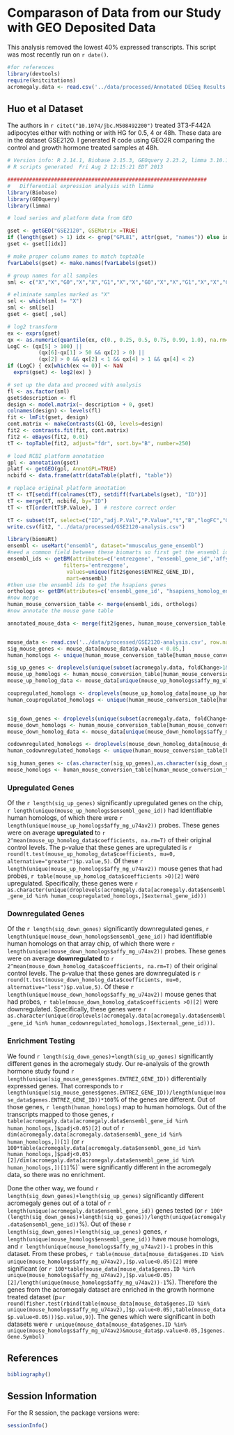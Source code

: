 Comparason of Data from our Study with GEO Deposited Data
=============================================================


This analysis removed the lowest 40% expressed transcripts.  This script was most recently run on `r date()`.  


```r
#for references
library(devtools)
require(knitcitations)
acromegaly.data <- read.csv('../data/processed/Annotated DESeq Results - Acromegaly.csv', row.names='id')
```

Huo et al Dataset
---------------------

The authors in `r citet("10.1074/jbc.M508492200")` treated 3T3-F442A adipocytes either with nothing or with HG for 0.5, 4 or 48h.  These data are in the dataset GSE2120.  I generated R code using GEO2R comparing the control and growth hormone treated samples at 48h.

```r
# Version info: R 2.14.1, Biobase 2.15.3, GEOquery 2.23.2, limma 3.10.1
# R scripts generated  Fri Aug 2 12:15:21 EDT 2013

################################################################
#   Differential expression analysis with limma
library(Biobase)
library(GEOquery)
library(limma)

# load series and platform data from GEO

gset <- getGEO("GSE2120", GSEMatrix =TRUE)
if (length(gset) > 1) idx <- grep("GPL81", attr(gset, "names")) else idx <- 1
gset <- gset[[idx]]

# make proper column names to match toptable 
fvarLabels(gset) <- make.names(fvarLabels(gset))

# group names for all samples
sml <- c("X","X","G0","X","X","G1","X","X","G0","X","X","G1","X","X","G0","X","X","G1");

# eliminate samples marked as "X"
sel <- which(sml != "X")
sml <- sml[sel]
gset <- gset[ ,sel]

# log2 transform
ex <- exprs(gset)
qx <- as.numeric(quantile(ex, c(0., 0.25, 0.5, 0.75, 0.99, 1.0), na.rm=T))
LogC <- (qx[5] > 100) ||
          (qx[6]-qx[1] > 50 && qx[2] > 0) ||
          (qx[2] > 0 && qx[2] < 1 && qx[4] > 1 && qx[4] < 2)
if (LogC) { ex[which(ex <= 0)] <- NaN
  exprs(gset) <- log2(ex) }

# set up the data and proceed with analysis
fl <- as.factor(sml)
gset$description <- fl
design <- model.matrix(~ description + 0, gset)
colnames(design) <- levels(fl)
fit <- lmFit(gset, design)
cont.matrix <- makeContrasts(G1-G0, levels=design)
fit2 <- contrasts.fit(fit, cont.matrix)
fit2 <- eBayes(fit2, 0.01)
tT <- topTable(fit2, adjust="fdr", sort.by="B", number=250)

# load NCBI platform annotation
gpl <- annotation(gset)
platf <- getGEO(gpl, AnnotGPL=TRUE)
ncbifd <- data.frame(attr(dataTable(platf), "table"))

# replace original platform annotation
tT <- tT[setdiff(colnames(tT), setdiff(fvarLabels(gset), "ID"))]
tT <- merge(tT, ncbifd, by="ID")
tT <- tT[order(tT$P.Value), ]  # restore correct order

tT <- subset(tT, select=c("ID","adj.P.Val","P.Value","t","B","logFC","Gene.symbol","Gene.title"))
write.csv(fit2, "../data/processed/GSE2120-analysis.csv")

library(biomaRt)
ensembl <- useMart("ensembl", dataset="mmusculus_gene_ensembl")
#need a common field between these biomarts so first get the ensembl ids
ensembl_ids <- getBM(attributes=c('entrezgene', "ensembl_gene_id",'affy_mg_u74av2'),         
                  filters='entrezgene',
                   values=unique(fit2$genes$ENTREZ_GENE_ID), 
                   mart=ensembl)
#then use the ensembl ids to get the hsapiens genes
orthologs <- getBM(attributes=c('ensembl_gene_id', "hsapiens_homolog_ensembl_gene"), filters='ensembl_gene_id', values=ensembl_ids$ensembl_gene_id, mart=ensembl)
#now merge
human_mouse_conversion_table <- merge(ensembl_ids, orthologs)
#now annotate the mouse gene table

annotated_mouse_data <- merge(fit2$genes, human_mouse_conversion_table, by.x="ENTREZ_GENE_ID", by.y="entrezgene")


mouse_data <- read.csv('../data/processed/GSE2120-analysis.csv', row.names='X')
sig_mouse_genes <- mouse_data[mouse_data$p.value < 0.05,]
human_homologs <- unique(human_mouse_conversion_table[human_mouse_conversion_table$entrezgene %in% sig_mouse_genes$genes.ENTREZ_GENE_ID,]$hsapiens_homolog_ensembl_gene)

sig_up_genes <- droplevels(unique(subset(acromegaly.data, foldChange>1&padj<0.05)$ensembl_gene_id))
mouse_up_homologs <- human_mouse_conversion_table[human_mouse_conversion_table$hsapiens_homolog_ensembl_gene %in% sig_up_genes,]
mouse_up_homolog_data <- mouse_data[unique(mouse_up_homologs$affy_mg_u74av2),]

coupregulated_homologs <- droplevels(mouse_up_homolog_data[mouse_up_homolog_data$coefficients > 0,]$genes.ENTREZ_GENE_ID)
human_coupregulated_homologs <- unique(human_mouse_conversion_table[human_mouse_conversion_table$entrezgene %in% coupregulated_homologs,]$hsapiens_homolog_ensembl_gene)


sig_down_genes <- droplevels(unique(subset(acromegaly.data, foldChange<1&padj<0.05)$ensembl_gene_id))
mouse_down_homologs <- human_mouse_conversion_table[human_mouse_conversion_table$hsapiens_homolog_ensembl_gene %in% sig_down_genes,]
mouse_down_homolog_data <- mouse_data[unique(mouse_down_homologs$affy_mg_u74av2),]

codownregulated_homologs <- droplevels(mouse_down_homolog_data[mouse_down_homolog_data$coefficients > 0,]$genes.ENTREZ_GENE_ID)
human_codownregulated_homologs <- unique(human_mouse_conversion_table[human_mouse_conversion_table$entrezgene %in% codownregulated_homologs,]$hsapiens_homolog_ensembl_gene)

sig_human_genes <- c(as.character(sig_up_genes),as.character(sig_down_genes))
mouse_homologs <- human_mouse_conversion_table[human_mouse_conversion_table$hsapiens_homolog_ensembl_gene %in% sig_human_genes,]
```

### Upregulated Genes

Of the `r length(sig_up_genes)` significantly upregulated genes on the chip, `r length(unique(mouse_up_homologs$ensembl_gene_id))` had identifiable human homologs, of which there were `r length(unique(mouse_up_homologs$affy_mg_u74av2))` probes.  These genes were on average **upregulated** to `r 2^mean(mouse_up_homolog_data$coefficients, na.rm=T)` of their original control levels.  The p-value that these genes are upregulated is `r round(t.test(mouse_up_homolog_data$coefficients, mu=0, alternative="greater")$p.value,5)`.  Of these `r length(unique(mouse_up_homologs$affy_mg_u74av2))` mouse genes that had probes, `r table(mouse_up_homolog_data$coefficients >0)[2]` were upregulated.  Specifically, these genes were `r as.character(unique(droplevels(acromegaly.data[acromegaly.data$ensembl_gene_id %in% human_coupregulated_homologs,]$external_gene_id)))`

### Downregulated Genes

Of the `r length(sig_down_genes)` significantly downregulated genes, `r length(unique(mouse_down_homologs$ensembl_gene_id))` had identifiable human homologs on that array chip, of which there were `r length(unique(mouse_down_homologs$affy_mg_u74av2))` probes.  These genes were on average **downregulated** to `r 2^mean(mouse_down_homolog_data$coefficients, na.rm=T)` of their original control levels.  The p-value that these genes are downregulated is `r round(t.test(mouse_down_homolog_data$coefficients, mu=0, alternative="less")$p.value,5)`.  Of these `r length(unique(mouse_down_homologs$affy_mg_u74av2))` mouse genes that had probes, `r table(mouse_down_homolog_data$coefficients >0)[2]` were downregulated.  Specifically, these genes were `r as.character(unique(droplevels(acromegaly.data[acromegaly.data$ensembl_gene_id %in% human_codownregulated_homologs,]$external_gene_id)))`.

### Enrichment Testing
We found `r length(sig_down_genes)+length(sig_up_genes)` significantly different genes in the acromegaly study.  Our re-analysis of the growth hormone study found `r length(unique(sig_mouse_genes$genes.ENTREZ_GENE_ID))` differentially expressed genes.  That corresponds to `r length(unique(sig_mouse_genes$genes.ENTREZ_GENE_ID))/length(unique(mouse_data$genes.ENTREZ_GENE_ID))*100`% of the genes are different.  Out of those genes, `r length(human_homologs)` map to human homologs.  Out of the transcripts mapped to those genes, `r table(acromegaly.data[acromegaly.data$ensembl_gene_id %in% human_homologs,]$padj<0.05)[2]` out of `r  dim(acromegaly.data[acromegaly.data$ensembl_gene_id %in% human_homologs,])[1]` (or `r 100*table(acromegaly.data[acromegaly.data$ensembl_gene_id %in% human_homologs,]$padj<0.05)[2]/dim(acromegaly.data[acromegaly.data$ensembl_gene_id %in% human_homologs,])[1]`%)` were significantly different in the acromegaly data, so there was no enrichment.

Done the other way, we found `r length(sig_down_genes)+length(sig_up_genes)` significantly different acromegaly genes out of a total of `r length(unique(acromegaly.data$ensembl_gene_id))` genes tested (or `r 100*(length(sig_down_genes)+length(sig_up_genes))/length(unique(acromegaly.data$ensembl_gene_id))`%).  Out of these `r length(sig_down_genes)+length(sig_up_genes)` genes, `r length(unique(mouse_homologs$ensembl_gene_id))` have mouse homologs, and `r length(unique(mouse_homologs$affy_mg_u74av2))-1` probes in this dataset.  From these probes, `r table(mouse_data[mouse_data$genes.ID %in% unique(mouse_homologs$affy_mg_u74av2),]$p.value<0.05)[2]` were significant (or `r 100*table(mouse_data[mouse_data$genes.ID %in% unique(mouse_homologs$affy_mg_u74av2),]$p.value<0.05)[2]/length(unique(mouse_homologs$affy_mg_u74av2))-1`%).  Therefore the genes from the acromegaly dataset are enriched in the growth hormone treated dataset (p=`r round(fisher.test(rbind(table(mouse_data[mouse_data$genes.ID %in% unique(mouse_homologs$affy_mg_u74av2),]$p.value<0.05),table(mouse_data$p.value<0.05)))$p.value,9)`).  The genes which were significant in both datasets were `r unique(mouse_data[mouse_data$genes.ID %in% unique(mouse_homologs$affy_mg_u74av2)&mouse_data$p.value<0.05,]$genes.Gene.Symbol)`

References
-----------
```r
bibliography()
```

Session Information
-------------------

For the R session, the package versions were:
```r
sessionInfo()
```